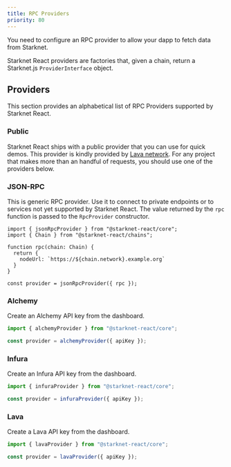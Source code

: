 ```yaml
---
title: RPC Providers
priority: 80
---
```


You need to configure an RPC provider to allow your dapp to fetch data from
Starknet.

Starknet React providers are factories that, given a chain, return a Starknet.js
`ProviderInterface` object.

## Providers

This section provides an alphabetical list of RPC Providers supported by
Starknet React.

### Public

Starknet React ships with a public provider that you can use for quick demos.
This provider is kindly provided by [Lava network](https://www.lavanet.xyz/).
For any project that makes more than an handful of requests, you should use one
of the providers below.

### JSON-RPC

This is generic RPC provider. Use it to connect to private endpoints or to
services not yet supported by Starknet React. The value returned by the `rpc`
function is passed to the `RpcProvider` constructor.

```tsx
import { jsonRpcProvider } from "@starknet-react/core";
import { Chain } from "@starknet-react/chains";

function rpc(chain: Chain) {
  return {
    nodeUrl: `https://${chain.network}.example.org`
  }
}

const provider = jsonRpcProvider({ rpc });
```

### Alchemy

Create an Alchemy API key from the dashboard.

```ts
import { alchemyProvider } from "@starknet-react/core";

const provider = alchemyProvider({ apiKey });
```

### Infura

Create an Infura API key from the dashboard.

```ts
import { infuraProvider } from "@starknet-react/core";

const provider = infuraProvider({ apiKey });
```

### Lava

Create a Lava API key from the dashboard.

```ts
import { lavaProvider } from "@starknet-react/core";

const provider = lavaProvider({ apiKey });
```

